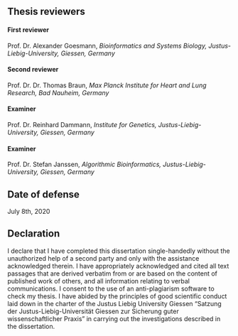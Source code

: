 ## Thesis reviewers {-}

#### First reviewer
Prof. Dr. Alexander Goesmann, *Bioinformatics and Systems Biology, Justus-Liebig-University, Giessen, Germany*

#### Second reviewer
Prof. Dr. Dr. Thomas Braun, *Max Planck Institute for Heart and Lung Research, Bad Nauheim, Germany*

#### Examiner
Prof. Dr. Reinhard Dammann, *Institute for Genetics, Justus-Liebig-University, Giessen, Germany*

#### Examiner
Prof. Dr. Stefan Janssen, *Algorithmic Bioinformatics, Justus-Liebig-University, Giessen, Germany*

## Date of defense
July 8th, 2020

## Declaration {-}

I declare that I have completed this dissertation single-handedly without the unauthorized help of a second party and only with the assistance acknowledged therein. I have appropriately acknowledged and cited all text passages that are derived verbatim from or are based on the content of published work of others, and all information relating to verbal communications. I consent to the use of an anti-plagiarism software to check my thesis. I have abided by the principles of good scientific conduct laid down in the charter of the Justus Liebig University Giessen "Satzung der Justus-Liebig-Universität Giessen zur Sicherung guter wissenschaftlicher Praxis" in carrying out the investigations described in the dissertation.


